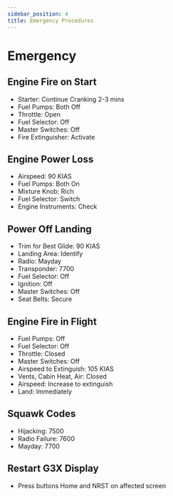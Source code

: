 ```yaml
---
sidebar_position: 4
title: Emergency Procedures
---
```

# Emergency

## Engine Fire on Start

* Starter: Continue Cranking 2-3 mins
* Fuel Pumps: Both Off
* Throttle: Open
* Fuel Selector: Off
* Master Switches: Off
* Fire Extinguisher: Activate

## Engine Power Loss

* Airspeed: 90 KIAS
* Fuel Pumps: Both On
* Mixture Knob: Rich
* Fuel Selector: Switch
* Engine Instruments: Check

## Power Off Landing

* Trim for Best Glide: 90 KIAS
* Landing Area: Identify
* Radio: Mayday
* Transponder: 7700
* Fuel Selector: Off
* Ignition: Off
* Master Switches: Off
* Seat Belts: Secure

## Engine Fire in Flight

* Fuel Pumps: Off
* Fuel Selector: Off
* Throttle: Closed
* Master Switches: Off
* Airspeed to Extinguish: 105 KIAS
* Vents, Cabin Heat, Air: Closed
* Airspeed: Increase to extinguish
* Land: Immediately

## Squawk Codes

* Hijacking: 7500
* Radio Failure: 7600
* Mayday: 7700

## Restart G3X Display

* Press buttons Home and NRST on affected screen